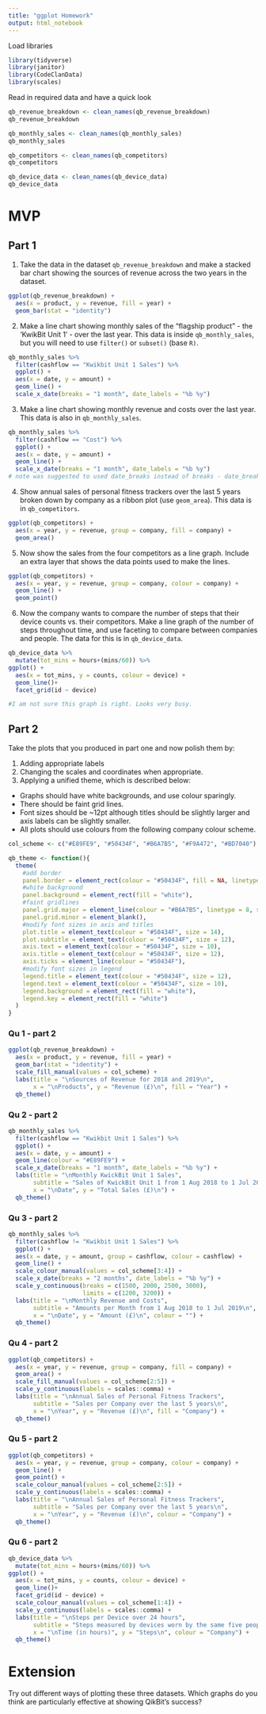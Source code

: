 ```yaml
---
title: "ggplot Homework"
output: html_notebook
---
```


Load libraries

```r
library(tidyverse)
library(janitor)
library(CodeClanData)
library(scales)
```

Read in required data and have a quick look

```r
qb_revenue_breakdown <- clean_names(qb_revenue_breakdown)
qb_revenue_breakdown

qb_monthly_sales <- clean_names(qb_monthly_sales)
qb_monthly_sales

qb_competitors <- clean_names(qb_competitors)
qb_competitors

qb_device_data <- clean_names(qb_device_data)
qb_device_data
```


# MVP

## Part 1

1. Take the data in the dataset `qb_revenue_breakdown` and make a stacked bar chart showing the sources of revenue across the two years in the dataset.

```r
ggplot(qb_revenue_breakdown) +
  aes(x = product, y = revenue, fill = year) +
  geom_bar(stat = "identity")
```


2.	Make a line chart showing monthly sales of the "flagship product" - the 'KwikBit Unit 1' - over the last year. This data is inside `qb_monthly_sales`, but you will need to use `filter()` or `subset()` (base `R)`.

```r
qb_monthly_sales %>% 
  filter(cashflow == "Kwikbit Unit 1 Sales") %>% 
  ggplot() +
  aes(x = date, y = amount) +
  geom_line() +
  scale_x_date(breaks = "1 month", date_labels = "%b %y")
```

3.	Make a line chart showing monthly revenue and costs over the last year. This data is also in `qb_monthly_sales`.	

```r
qb_monthly_sales %>% 
  filter(cashflow == "Cost") %>% 
  ggplot() +
  aes(x = date, y = amount) +
  geom_line() +
  scale_x_date(breaks = "1 month", date_labels = "%b %y")
# note was suggested to used date_breaks instead of breaks - date_breaks seems to be depreciated?
```

4.	Show annual sales of personal fitness trackers over the last 5 years broken down by company as a ribbon plot (use `geom_area`). This data is in `qb_competitors`.

```r
ggplot(qb_competitors) +
  aes(x = year, y = revenue, group = company, fill = company) +
  geom_area()
```

5. Now show the sales from the four competitors as a line graph. Include an extra layer that shows the data points used to make the lines.

```r
ggplot(qb_competitors) +
  aes(x = year, y = revenue, group = company, colour = company) +
  geom_line() +
  geom_point()
```

6. Now the company wants to compare the number of steps that their device counts vs. their competitors. Make a line graph of the number of steps throughout time, and use faceting to compare between companies and people. The data for this is in `qb_device_data`.

```r
qb_device_data %>% 
  mutate(tot_mins = hours+(mins/60)) %>% 
ggplot() +
  aes(x = tot_mins, y = counts, colour = device) +
  geom_line()+
  facet_grid(id ~ device)

#I am not sure this graph is right. Looks very busy.
```


## Part 2 

Take the plots that you produced in part one and now polish them by:

1. Adding appropriate labels
2. Changing the scales and coordinates when appropriate.
3. Applying a unified theme, which is described below:
  * Graphs should have white backgrounds, and use colour sparingly.
  * There should be faint grid lines.
  * Font sizes should be ~12pt although titles should be slightly larger and axis labels can be slightly smaller. 
  * All plots should use colours from the following company colour scheme.

```r
col_scheme <- c("#E89FE9", "#50434F", "#B6A7B5", "#F9A472", "#BD7040")
```

```r
qb_theme <- function(){
  theme(
    #add border
    panel.border = element_rect(colour = "#50434F", fill = NA, linetype = 1),
    #white background
    panel.background = element_rect(fill = "white"),
    #faint gridlines
    panel.grid.major = element_line(colour = "#B6A7B5", linetype = 8, size = 0.25),
    panel.grid.minor = element_blank(),
    #modify font sizes in axis and titles
    plot.title = element_text(colour = "#50434F", size = 14),
    plot.subtitle = element_text(colour = "#50434F", size = 12),
    axis.text = element_text(colour = "#50434F", size = 10),
    axis.title = element_text(colour = "#50434F", size = 12),
    axis.ticks = element_line(colour = "#50434F"),
    #modify font sizes in legend
    legend.title = element_text(colour = "#50434F", size = 12),
    legend.text = element_text(colour = "#50434F", size = 10),
    legend.background = element_rect(fill = "white"),
    legend.key = element_rect(fill = "white")
  )
}
```


### Qu 1 - part 2
```r
ggplot(qb_revenue_breakdown) +
  aes(x = product, y = revenue, fill = year) +
  geom_bar(stat = "identity") +
  scale_fill_manual(values = col_scheme) +
  labs(title = "\nSources of Revenue for 2018 and 2019\n",
       x = "\nProducts", y = "Revenue (£)\n", fill = "Year") +
  qb_theme()
```

### Qu 2 - part 2
```r
qb_monthly_sales %>% 
  filter(cashflow == "Kwikbit Unit 1 Sales") %>% 
  ggplot() +
  aes(x = date, y = amount) +
  geom_line(colour = "#E89FE9") +
  scale_x_date(breaks = "1 month", date_labels = "%b %y") +
  labs(title = "\nMonthly KwickBit Unit 1 Sales",
       subtitle = "Sales of KwickBit Unit 1 from 1 Aug 2018 to 1 Jul 2019\n",
       x = "\nDate", y = "Total Sales (£)\n") +
  qb_theme()
```

### Qu 3 - part 2

```r
qb_monthly_sales %>% 
  filter(cashflow != "Kwikbit Unit 1 Sales") %>% 
  ggplot() +
  aes(x = date, y = amount, group = cashflow, colour = cashflow) +
  geom_line() +
  scale_colour_manual(values = col_scheme[3:4]) +
  scale_x_date(breaks = "2 months", date_labels = "%b %y") +
  scale_y_continuous(breaks = c(1500, 2000, 2500, 3000), 
                     limits = c(1200, 3200)) +
  labs(title = "\nMonthly Revenue and Costs",
       subtitle = "Amounts per Month from 1 Aug 2018 to 1 Jul 2019\n",
       x = "\nDate", y = "Amount (£)\n", colour = "") +
  qb_theme()
```

### Qu 4 - part 2

```r
ggplot(qb_competitors) +
  aes(x = year, y = revenue, group = company, fill = company) +
  geom_area() +
  scale_fill_manual(values = col_scheme[2:5]) +
  scale_y_continuous(labels = scales::comma) +
  labs(title = "\nAnnual Sales of Personal Fitness Trackers",
       subtitle = "Sales per Company over the last 5 years\n",
       x = "\nYear", y = "Revenue (£)\n", fill = "Company") +
  qb_theme()
```

### Qu 5 - part 2

```r
ggplot(qb_competitors) +
  aes(x = year, y = revenue, group = company, colour = company) +
  geom_line() +
  geom_point() +
  scale_colour_manual(values = col_scheme[2:5]) +
  scale_y_continuous(labels = scales::comma) +
  labs(title = "\nAnnual Sales of Personal Fitness Trackers",
       subtitle = "Sales per Company over the last 5 years\n",
       x = "\nYear", y = "Revenue (£)\n", colour = "Company") +
  qb_theme()
```

### Qu 6 - part 2

```r
qb_device_data %>% 
  mutate(tot_mins = hours+(mins/60)) %>% 
ggplot() +
  aes(x = tot_mins, y = counts, colour = device) +
  geom_line()+
  facet_grid(id ~ device) +  
  scale_colour_manual(values = col_scheme[1:4]) +
  scale_y_continuous(labels = scales::comma) +
  labs(title = "\nSteps per Device over 24 hours",
       subtitle = "Steps measured by devices worn by the same five people\n",
       x = "\nTime (in hours)", y = "Steps\n", colour = "Company") +
  qb_theme()
```


# Extension

Try out different ways of plotting these three datasets. Which graphs do you think are particularly effective at showing QikBit's success?
